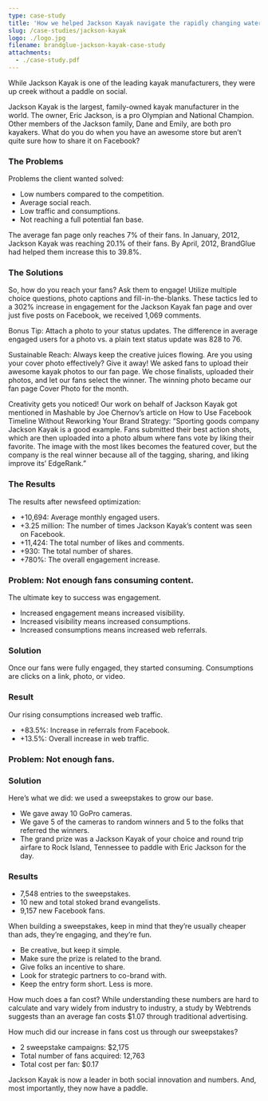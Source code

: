 ```yaml
---
type: case-study
title: 'How we helped Jackson Kayak navigate the rapidly changing waters of social media'
slug: /case-studies/jackson-kayak
logo: ./logo.jpg
filename: brandglue-jackson-kayak-case-study
attachments:
  - ./case-study.pdf
---
```


While Jackson Kayak is one of the leading kayak manufacturers, they were up creek without a paddle on social.

Jackson Kayak is the largest, family-owned kayak manufacturer in the world. The owner, Eric Jackson, is a pro Olympian and National Champion. Other members of the Jackson family, Dane and Emily, are both pro kayakers. What do you do when you have an awesome store but aren’t quite sure how to share it on Facebook?

### The Problems

Problems the client wanted solved:

- Low numbers compared to the competition.
- Average social reach.
- Low traffic and consumptions.
- Not reaching a full potential fan base.

The average fan page only reaches 7% of their fans. In January, 2012, Jackson Kayak was reaching 20.1% of their fans. By April, 2012, BrandGlue had helped them increase this to 39.8%.

### The Solutions

So, how do you reach your fans? Ask them to engage! Utilize multiple choice questions, photo captions and fill-in-the-blanks. These tactics led to a 302% increase in engagement for the Jackson Kayak fan page and over just five posts on Facebook, we received 1,069 comments.

Bonus Tip: Attach a photo to your status updates. The difference in average engaged users for a photo vs. a plain text status update was 828 to 76.

Sustainable Reach: Always keep the creative juices flowing. Are you using your cover photo effectively? Give it away! We asked fans to upload their awesome kayak photos to our fan page. We chose finalists, uploaded their photos, and let our fans select the winner. The winning photo became our fan page Cover Photo for the month.

Creativity gets you noticed! Our work on behalf of Jackson Kayak got mentioned in Mashable by Joe Chernov’s article on How to Use Facebook Timeline Without Reworking Your Brand Strategy: “Sporting goods company Jackson Kayak is a good example. Fans submitted their best action shots, which are then uploaded into a photo album where fans vote by liking their favorite. The image with the most likes becomes the featured cover, but the company is the real winner because all of the tagging, sharing, and liking improve its’ EdgeRank.”

### The Results

The results after newsfeed optimization:

- +10,694: Average monthly engaged users.
- +3.25 million: The number of times Jackson Kayak’s content was seen on Facebook.
- +11,424: The total number of likes and comments.
- +930: The total number of shares.
- +780%: The overall engagement increase.

### Problem: Not enough fans consuming content.

The ultimate key to success was engagement.

- Increased engagement means increased visibility.
- Increased visibility means increased consumptions.
- Increased consumptions means increased web referrals.

### Solution

Once our fans were fully engaged, they started consuming. Consumptions are clicks on a link, photo, or video.

### Result

Our rising consumptions increased web traffic.

- +83.5%: Increase in referrals from Facebook.
- +13.5%: Overall increase in web traffic.

### Problem: Not enough fans.

### Solution

Here’s what we did: we used a sweepstakes to grow our base.

- We gave away 10 GoPro cameras.
- We gave 5 of the cameras to random winners and 5 to the folks that referred the winners.
- The grand prize was a Jackson Kayak of your choice and round trip airfare to Rock Island, Tennessee to paddle with Eric Jackson for the day.

### Results

- 7,548 entries to the sweepstakes.
- 10 new and total stoked brand evangelists.
- 9,157 new Facebook fans.

When building a sweepstakes, keep in mind that they’re usually cheaper than ads, they’re engaging, and they’re fun.

- Be creative, but keep it simple.
- Make sure the prize is related to the brand.
- Give folks an incentive to share.
- Look for strategic partners to co-brand with.
- Keep the entry form short. Less is more.

How much does a fan cost? While understanding these numbers are hard to calculate and vary widely from industry to industry, a study by Webtrends suggests than an average fan costs \$1.07 through traditional advertising.

How much did our increase in fans cost us through our sweepstakes?

- 2 sweepstake campaigns: \$2,175
- Total number of fans acquired: 12,763
- Total cost per fan: \$0.17

Jackson Kayak is now a leader in both social innovation and numbers. And, most importantly, they now have a paddle.
